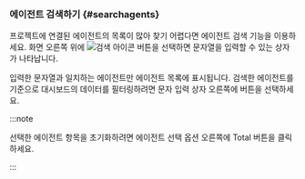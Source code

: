 ### 에이전트 검색하기 {#searchagents}

프로젝트에 연결된 에이전트의 목록이 많아 찾기 어렵다면 에이전트 검색 기능을 이용하세요. 화면 오른쪽 위에 ![검색 아이콘](/img/ico-search.svg) <Cmdname sid="search" className="uitext" /> 버튼을 선택하면 문자열을 입력할 수 있는 상자가 나타납니다.

<ImgLang img="apm-dashboard-search-agent.png" desc="에이전트 검색" />

입력한 문자열과 일치하는 에이전트만 에이전트 목록에 표시됩니다. 검색한 에이전트를 기준으로 대시보드의 데이터를 필터링하려면 문자 입력 상자 오른쪽에 <Cmdname sid="select" className="uitext" /> 버튼을 선택하세요.

:::note

선택한 에이전트 항목을 초기화하려면 에이전트 선택 옵션 오른쪽에 <UI>Total</UI> 버튼을 클릭하세요.

<ImgLang img="apm-dashboard-reset-agent.png" desc="Total" />

:::